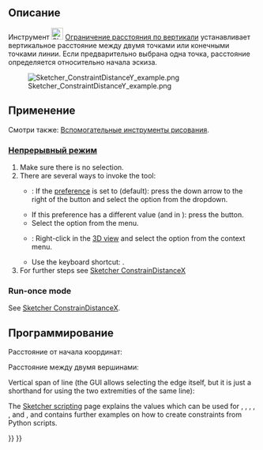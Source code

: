 <languages/>

{{Docnav/ru
|[[Sketcher_ConstrainDistanceX/ru|Ограничение расстояния по горизонтали]]
|[[Sketcher_ConstrainDistance/ru|Ограничить расстояние]]
|[[Sketcher_Workbench/ru|Скетчер]]
|IconL=Sketcher_ConstrainDistanceX.svg‎
|IconR=Sketcher_ConstrainDistance.svg
|IconC=Workbench_Sketcher.svg
}}

{{GuiCommand/ru
|Name=Sketcher ConstrainDistanceY
|Name/ru=Скетчер Ограничение расстояния по вертикали
|MenuLocation=Эскиз → Ограничения эскиза → Ограничение расстояния по вертикали
|Workbenches=[[Sketcher_Workbench/ru|Скетчер]]
|Shortcut={{KEY|I}}
|SeeAlso=[[Sketcher_ConstrainDistanceX/ru|Скетчер Ограничение расстояния по горизонтали]], [[Sketcher_ConstrainDistance/ru|Скетчер Размер]]
}}

<span id="Description"></span>
== Описание ==

Инструмент [[Image:Sketcher_ConstrainDistanceY.svg|24px]] [[Sketcher_ConstrainDistanceY/ru|Ограничение расстояния по вертикали]]
устанавливает вертикальное расстояние между двумя точками или конечными точками линии. Если предварительно выбрана одна точка, расстояние определяется относительно начала эскиза.

[[File:Sketcher ConstraintDistanceY example.png]]

<span id="Usage"></span>
== Применение ==

Смотри также: [[Sketcher_Workbench/ru#Drawing_aids|Вспомогательные инструменты рисования]].

<span id="Continue_mode"></span>
=== [[Sketcher_Workbench/ru#Continue_modes|Непрерывный режим]] ===

# Make sure there is no selection.
# There are several ways to invoke the tool:
#* {{Version|1.0}}: If the {{MenuCommand|Dimensioning constraints}} [[Sketcher_Preferences#General|preference]] is set to {{Value|Single tool}} (default): press the down arrow to the right of the {{Button|[[Image:Sketcher_Dimension.svg||x16px]][[Image:Toolbar_flyout_arrow.svg|x16px]]}} button and select the {{MenuCommand|[[Image:Sketcher_ConstrainDistanceY.svg|16px]] Constrain vertical distance}} option from the dropdown.
#* If this preference has a different value (and in {{VersionMinus|0.21}}): press the {{Button|[[Image:Sketcher_ConstrainDistanceY.svg|16px]] [[Sketcher_ConstrainDistanceY|Constrain vertical distance]]}} button.
#* Select the {{MenuCommand|Sketch → Sketcher constraints → [[Image:Sketcher_ConstrainDistanceY.svg|16px]] Constrain vertical distance}} option from the menu.
#* {{Version|1.0}}: Right-click in the [[3D_view|3D view]] and select the {{MenuCommand|Dimension → [[Image:Sketcher_ConstrainDistanceY.svg|16px]] Constrain vertical distance}} option from the context menu.
#* Use the keyboard shortcut: {{KEY|I}}.
# For further steps see [[Sketcher_ConstrainDistanceX#Continue_mode|Sketcher ConstrainDistanceX]]

===Run-once mode===

See [[Sketcher_ConstrainDistanceX#Run-once_mode|Sketcher ConstrainDistanceX]].

<span id="Scripting"></span>
== Программирование ==

Расстояние от начала координат:

{{Code|code=Sketch.addConstraint(Sketcher.Constraint('DistanceY', Edge, PointOfEdge, -1, 1, App.Units.Quantity('123.0 mm')))}}

Расстояние между двумя вершинами:

{{Code|code=Sketch.addConstraint(Sketcher.Constraint('DistanceY', Edge1, PointOfEdge1, Edge2, PointOfEdge2, App.Units.Quantity('123.0 mm')))}}

Vertical span of line (the GUI allows selecting the edge itself, but it is just a shorthand for using the two extremities of the same line):

{{Code|code=Sketch.addConstraint(Sketcher.Constraint('DistanceY', Line, 1, Line, 2, App.Units.Quantity('123.0 mm')))}}

The [[Sketcher_scripting|Sketcher scripting]] page explains the values which can be used for {{incode|Edge}}, {{incode|Edge1}}, {{incode|Edge2}}, {{incode|PointOfEdge}}, {{incode| PointOfEdge1}}, {{incode| PointOfEdge2}} and {{incode|Line}}, and contains further examples on how to create constraints from Python scripts.


<div class="mw-translate-fuzzy">
{{Docnav/ru
|[[Sketcher_ConstrainDistanceX/ru|Ограничение расстояния по горизонтали]]
|[[Sketcher_ConstrainDistance/ru|Ограничить расстояние]]
|[[Sketcher_Workbench/ru|Верстак "Sketcher"]]
|IconL=Sketcher_ConstrainDistanceX.svg‎
|IconR=Sketcher_ConstrainDistance.svg
|IconC=Workbench_Sketcher.svg
}}
</div>

{{Sketcher_Tools_navi{{#translation:}}}}
{{Userdocnavi{{#translation:}}}}